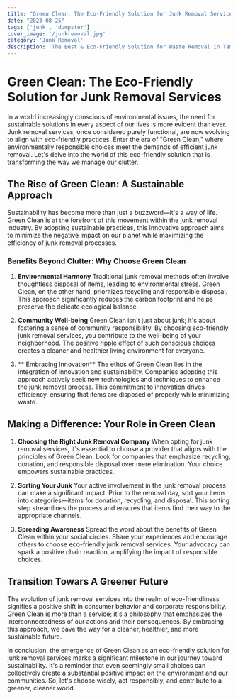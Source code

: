```yaml
---
title: "Green Clean: The Eco-Friendly Solution for Junk Removal Services"
date: "2023-08-25"
tags: ['junk', 'dumpster']
cover_image: '/junkremoval.jpg'
category: 'Junk Removal'
description: 'The Best & Eco-Friendly Solution for Waste Removal in Tampa, FL'
---
```



# Green Clean: The Eco-Friendly Solution for Junk Removal Services

In a world increasingly conscious of environmental issues, the need for sustainable solutions in every aspect of our lives is more evident than ever. Junk removal services, once considered purely functional, are now evolving to align with eco-friendly practices. Enter the era of "Green Clean," where environmentally responsible choices meet the demands of efficient junk removal. Let's delve into the world of this eco-friendly solution that is transforming the way we manage our clutter.

## The Rise of Green Clean: A Sustainable Approach

Sustainability has become more than just a buzzword—it's a way of life. Green Clean is at the forefront of this movement within the junk removal industry. By adopting sustainable practices, this innovative approach aims to minimize the negative impact on our planet while maximizing the efficiency of junk removal processes.

### Benefits Beyond Clutter: Why Choose Green Clean

1. **Environmental Harmony** 
Traditional junk removal methods often involve thoughtless disposal of items, leading to environmental stress. Green Clean, on the other hand, prioritizes recycling and responsible disposal. This approach significantly reduces the carbon footprint and helps preserve the delicate ecological balance.

2. **Community Well-being**
Green Clean isn't just about junk; it's about fostering a sense of community responsibility. By choosing eco-friendly junk removal services, you contribute to the well-being of your neighborhood. The positive ripple effect of such conscious choices creates a cleaner and healthier living environment for everyone.

3. ** Embracing Innovation**
The ethos of Green Clean lies in the integration of innovation and sustainability. Companies adopting this approach actively seek new technologies and techniques to enhance the junk removal process. This commitment to innovation drives efficiency, ensuring that items are disposed of properly while minimizing waste.

## Making a Difference: Your Role in Green Clean

1. **Choosing the Right Junk Removal Company**
When opting for junk removal services, it's essential to choose a provider that aligns with the principles of Green Clean. Look for companies that emphasize recycling, donation, and responsible disposal over mere elimination. Your choice empowers sustainable practices.

2. **Sorting Your Junk**
Your active involvement in the junk removal process can make a significant impact. Prior to the removal day, sort your items into categories—items for donation, recycling, and disposal. This sorting step streamlines the process and ensures that items find their way to the appropriate channels.

3. **Spreading Awareness**
Spread the word about the benefits of Green Clean within your social circles. Share your experiences and encourage others to choose eco-friendly junk removal services. Your advocacy can spark a positive chain reaction, amplifying the impact of responsible choices.

## Transition Towars A Greener Future
The evolution of junk removal services into the realm of eco-friendliness signifies a positive shift in consumer behavior and corporate responsibility. Green Clean is more than a service; it's a philosophy that emphasizes the interconnectedness of our actions and their consequences. By embracing this approach, we pave the way for a cleaner, healthier, and more sustainable future.

In conclusion, the emergence of Green Clean as an eco-friendly solution for junk removal services marks a significant milestone in our journey toward sustainability. It's a reminder that even seemingly small choices can collectively create a substantial positive impact on the environment and our communities. So, let's choose wisely, act responsibly, and contribute to a greener, cleaner world.